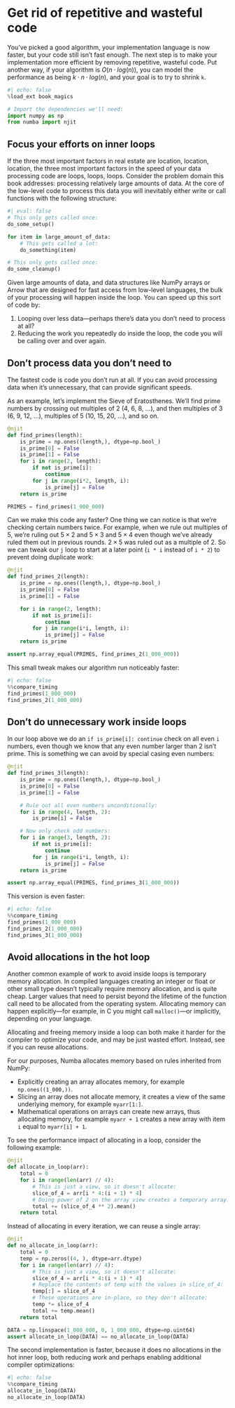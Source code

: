 # Get rid of repetitive and wasteful code

You've picked a good algorithm, your implementation language is now faster, but your code still isn't fast enough.
The next step is to make your implementation more efficient by removing repetitive, wasteful code.
Put another way, if your algorithm is $O(n·log(n))$, you can model the performance as being $k·n·log(n)$, and your goal is to try to shrink `k`.

```python
#| echo: false
%load_ext book_magics
```

```python
# Import the dependencies we'll need:
import numpy as np
from numba import njit
```

## Focus your efforts on inner loops

If the three most important factors in real estate are location, location, location, the three most important factors in the speed of your data processing code are loops, loops, loops.
Consider the problem domain this book addresses: processing relatively large amounts of data.
At the core of the low-level code to process this data you will inevitably either write or call functions with the following structure:

```python
#| eval: false
# This only gets called once:
do_some_setup()

for item in large_amount_of_data:
    # This gets called a lot:
    do_something(item)

# This only gets called once:
do_some_cleanup()
```

Given large amounts of data, and data structures like NumPy arrays or Arrow that are designed for fast access from low-level languages, the bulk of your processing will happen inside the loop.
You can speed up this sort of code by:

1. Looping over less data—perhaps there's data you don't need to process at all?
2. Reducing the work you repeatedly do inside the loop, the code you will be calling over and over again.

## Don't process data you don't need to

The fastest code is code you don't run at all.
If you can avoid processing data when it's unnecessary, that can provide significant speeds.

As an example, let's implement the Sieve of Eratosthenes.
We'll find prime numbers by crossing out multiples of 2 (4, 6, 8, ...), and then multiples of 3 (6, 9, 12, ...), multiples of 5 (10, 15, 20, ...), and so on.

```python
@njit
def find_primes(length):
    is_prime = np.ones((length,), dtype=np.bool_)
    is_prime[0] = False
    is_prime[1] = False
    for i in range(2, length):
        if not is_prime[i]:
            continue
        for j in range(i*2, length, i):
            is_prime[j] = False
    return is_prime

PRIMES = find_primes(1_000_000)
```

Can we make this code any faster?
One thing we can notice is that we're checking certain numbers twice.
For example, when we rule out multiples of 5, we're ruling out $5×2$ and $5×3$ and $5×4$ even though we've already ruled them out in previous rounds.
$2×5$ was ruled out as a multiple of 2.
So we can tweak our `j` loop to start at a later point (`i * i` instead of `i * 2`) to prevent doing duplicate work:

```python
@njit
def find_primes_2(length):
    is_prime = np.ones((length,), dtype=np.bool_)
    is_prime[0] = False
    is_prime[1] = False

    for i in range(2, length):
        if not is_prime[i]:
            continue
        for j in range(i*i, length, i):
            is_prime[j] = False
    return is_prime

assert np.array_equal(PRIMES, find_primes_2(1_000_000))
```

This small tweak makes our algorithm run noticeably faster:

```python
#| echo: false
%%compare_timing
find_primes(1_000_000)
find_primes_2(1_000_000)
```

## Don't do unnecessary work inside loops

In our loop above we do an `if is_prime[i]: continue` check on all even `i` numbers, even though we know that any even number larger than 2 isn't prime.
This is something we can avoid by special casing even numbers:

```python
@njit
def find_primes_3(length):
    is_prime = np.ones((length,), dtype=np.bool_)
    is_prime[0] = False
    is_prime[1] = False

    # Rule out all even numbers unconditionally:
    for i in range(4, length, 2):
        is_prime[i] = False

    # Now only check odd numbers:
    for i in range(3, length, 2):
        if not is_prime[i]:
            continue
        for j in range(i*i, length, i):
            is_prime[j] = False
    return is_prime

assert np.array_equal(PRIMES, find_primes_3(1_000_000))
```

This version is even faster:

```python
#| echo: false
%%compare_timing
find_primes(1_000_000)
find_primes_2(1_000_000)
find_primes_3(1_000_000)
```

## Avoid allocations in the hot loop

Another common example of work to avoid inside loops is temporary memory allocation.
In compiled languages creating an integer or float or other small type doesn't typically require memory allocation, and is quite cheap.
Larger values that need to persist beyond the lifetime of the function call need to be allocated from the operating system.
Allocating memory can happen explicitly—for example, in C you might call `malloc()`—or implicitly, depending on your language.

Allocating and freeing memory inside a loop can both make it harder for the compiler to optimize your code, and may be just wasted effort.
Instead, see if you can reuse allocations.

For our purposes, Numba allocates memory based on rules inherited from NumPy:

* Explicitly creating an array allocates memory, for example `np.ones((1_000,))`.
* Slicing an array does not allocate memory, it creates a view of the same underlying memory, for example `myarr[1:]`.
* Mathematical operations on arrays can create new arrays, thus allocating memory, for example `myarr + 1` creates a new array with item `i` equal to `myarr[i] + 1`.

To see the performance impact of allocating in a loop, consider the following example:

```python
@njit
def allocate_in_loop(arr):
    total = 0
    for i in range(len(arr) // 4):
        # This is just a view, so it doesn't allocate:
        slice_of_4 = arr[i * 4:(i + 1) * 4]
        # Doing power of 2 on the array view creates a temporary array! Oops.
        total += (slice_of_4 ** 2).mean()
    return total
```

Instead of allocating in every iteration, we can reuse a single array:

```python
@njit
def no_allocate_in_loop(arr):
    total = 0
    temp = np.zeros((4, ), dtype=arr.dtype)
    for i in range(len(arr) // 4):
        # This is just a view, so it doesn't allocate:
        slice_of_4 = arr[i * 4:(i + 1) * 4]
        # Replace the contents of temp with the values in slice_of_4:
        temp[:] = slice_of_4
        # These operations are in-place, so they don't allocate:
        temp *= slice_of_4
        total += temp.mean()
    return total

DATA = np.linspace(1_000_000, 0, 1_000_000, dtype=np.uint64)
assert allocate_in_loop(DATA) == no_allocate_in_loop(DATA)
```

The second implementation is faster, because it does no allocations in the hot inner loop, both reducing work and perhaps enabling additional compiler optimizations:

```python
#| echo: false
%%compare_timing
allocate_in_loop(DATA)
no_allocate_in_loop(DATA)
```
